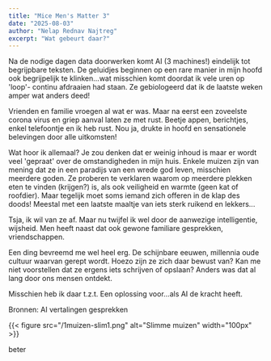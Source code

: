```yaml
---
title: "Mice Men's Matter 3"
date: "2025-08-03"
author: "Nelap Rednav Najtreg"
excerpt: "Wat gebeurt daar?"
---
```


Na de nodige dagen data doorwerken komt AI (3 machines!) eindelijk tot begrijpbare teksten. 
De geluidjes beginnen op een rare manier in mijn hoofd ook begrijpelijk te klinken...wat misschien komt doordat ik vele uren op 'loop'- continu afdraaien had staan.
Ze gebiologeerd dat ik de laatste weken amper wat anders deed!

Vrienden en familie vroegen al wat er was. Maar na eerst een zoveelste corona virus en griep aanval laten ze met rust. Beetje appen, berichtjes, enkel telefoontje en ik heb rust.
Nou ja, drukte in hoofd en sensationele belevingen door alle uitkomsten!

Wat hoor ik allemaal?
Je zou denken dat er weinig inhoud is maar er wordt veel 'gepraat' over de omstandigheden in mijn huis. Enkele muizen zijn van mening dat ze in een paradijs van een wrede god leven, misschien meerdere goden. Ze proberen te verklaren waarom op meerdere plekken eten te vinden (krijgen?) is, als ook veiligheid en warmte (geen kat of roofdier). Maar tegelijk moet soms iemand zich offeren in de klap des doods!
Meestal met een laatste maaltje van iets sterk ruikend en lekkers...

Tsja, ik wil van ze af. Maar nu twijfel ik wel door de aanwezige intelligentie, wijsheid.
Men heeft naast dat ook gewone familiare gesprekken, vriendschappen.

Een ding bevreemd me wel heel erg. De schijnbare eeuwen, millennia oude cultuur waarvan gerept wordt. Hoezo zijn ze zich daar bewust van? Kan me niet voorstellen dat ze ergens iets schrijven of opslaan? Anders was dat al lang door ons mensen ontdekt.

Misschien heb ik daar t.z.t. Een oplossing voor...als AI de kracht heeft.

Bronnen: AI vertalingen gesprekken

{{< figure src="/1muizen-slim1.png" alt="Slimme muizen" width="100px" >}}

beter

